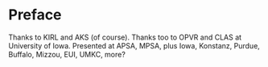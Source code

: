 
# Preface {.unnumbered}

Thanks to KIRL and AKS (of course).
Thanks too to OPVR and CLAS at University of Iowa.
Presented at APSA, MPSA, plus Iowa, Konstanz, Purdue, Buffalo, Mizzou, EUI, UMKC, more?